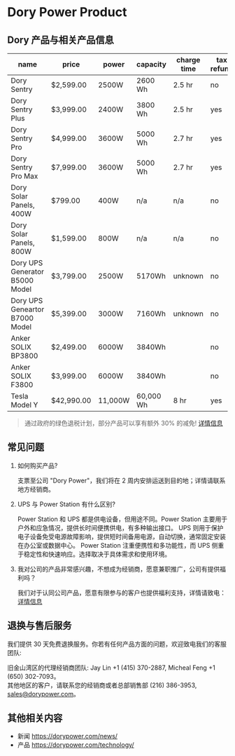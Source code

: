 # Dory Power Product

## Dory 产品与相关产品信息

| name                           | price      | power   | capacity  | charge time | tax refund |
| ------------------------------ | ---------- | ------- | --------- | ----------- | ---------- |
| Dory Sentry                    | $2,599.00  | 2500W   | 2600 Wh   | 2.5 hr      | no         |
| Dory Sentry Plus               | $3,999.00  | 2400W   | 3800 Wh   | 2.5 hr      | yes        |
| Dory Sentry Pro                | $4,999.00  | 3600W   | 5000 Wh   | 2.7 hr      | yes        |
| Dory Sentry Pro Max            | $7,999.00  | 3600W   | 5000 Wh   | 2.7 hr      | yes        |
| Dory Solar Panels, 400W        | $799.00    | 400W    | n/a       | n/a         | no         |
| Dory Solar Panels, 800W        | $1,599.00  | 800W    | n/a       | n/a         | no         |
| Dory UPS Generator B5000 Model | $3,799.00  | 2500W   | 5170Wh    | unknown     | no         |
| Dory UPS Geneartor B7000 Model | $5,399.00  | 3000W   | 7160Wh    | unknown     | no         |
| Anker SOLIX BP3800             | $2,499.00  | 6000W   | 3840Wh    |             | no         |
| Anker SOLIX F3800              | $3,999.00  | 6000W   | 3840Wh    |             | no         |
| Tesla Model Y                  | $42,990.00 | 11,000W | 60,000 Wh | 8 hr        | yes        |

> 通过政府的绿色退税计划，部分产品可以享有额外 30% 的减免! [详情信息](https://kdhciddmbip.typeform.com/to/xuOBknLI)

## 常见问题

1. 如何购买产品?

   支票至公司 "Dory Power"，我们将在 2 周内安排运送到目的地；详情请联系地方经销商。

2. UPS 与 Power Station 有什么区别?

   Power Station 和 UPS 都是供电设备，但用途不同。Power Station 主要用于户外和应急情况，提供长时间便携供电，有多种输出接口。
   UPS 则用于保护电子设备免受电源故障影响，提供短时间备用电源，自动切换，通常固定安装在办公室或数据中心。
   Power Station 注重便携性和多功能性，而 UPS 侧重于稳定性和快速响应。选择取决于具体需求和使用环境。

3. 我对公司的产品非常感兴趣，不想成为经销商，愿意兼职推广，公司有提供福利吗？

   我们对于认同公司产品，愿意有限参与的客户也提供福利支持，详情请致电： [详情信息](https://kdhciddmbip.typeform.com/to/xuOBknLI)

## 退换与售后服务

我们提供 30 天免费退换服务。你若有任何产品方面的问题，欢迎致电我们的客服团队:

旧金山湾区的代理经销商团队: Jay Lin +1 (415) 370-2887, Micheal Feng +1 (650) 302-7093。  
其他地区的客户，请联系您的经销商或者总部销售部 (216) 386-3953, [sales@dorypower.com](mailto:sales@dorypower.com)。

## 其他相关内容

- 新闻 https://dorypower.com/news/
- 产品 https://dorypower.com/technology/
